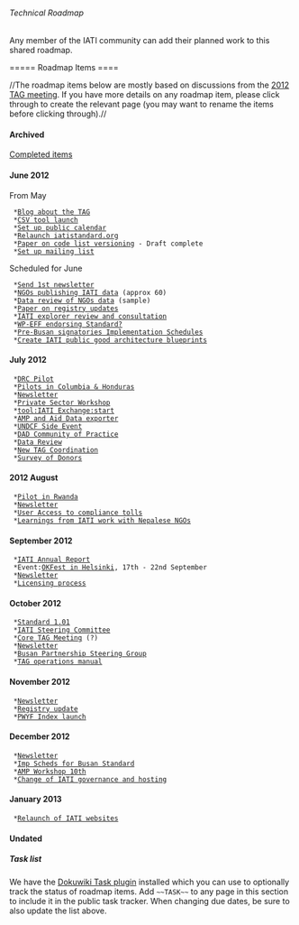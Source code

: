 ====== Technical Roadmap ======

Any member of the IATI community can add their planned work to this shared roadmap.

===== Roadmap Items ====

//The roadmap items below are mostly based on discussions from the [[http://support.iatistandard.org/categories/20036606-tag-workshop-may-2012|2012 TAG meeting]]. If you have more details on any roadmap item, please click through to create the relevant page (you may want to rename the items before clicking through).//

==== Archived  ====

[[Completed items]]

==== June 2012 ====
From May
  *[[Blog about the TAG]]
  *[[CSV tool launch]]
  *[[Set up public calendar]]
  *[[Relaunch iatistandard.org]]
  *[[Paper on code list versioning]] - Draft complete
  *[[Set up mailing list]]

Scheduled for June
  *[[Newsletter|Send 1st newsletter]]
  *[[NGOs publishing IATI data]] (approx 60)
  *[[NGOs publishing IATI data|Data review of NGOs data]] (sample)
  *[[Paper on registry updates]]
  *[[IATI explorer review and consultation]]
  *[[WP-EFF endorsing Standard?]]
  *[[Pre-Busan signatories Implementation Schedules]]
  *[[Create IATI public good architecture blueprints]]
==== July 2012 ====
  *[[DRC Pilot]]
  *[[Pilots in Columbia & Honduras]]
  *[[Newsletter]]
  *[[Private Sector Workshop]]
  *[[tool:IATI Exchange:start]]
  *[[AMP and Aid Data exporter]]
  *[[UNDCF Side Event]]
  *[[DAD Community of Practice]]
  *[[Data Review]]
  *[[New TAG Coordination]]
  *[[Survey of Donors]]

==== 2012 August ====
  *[[Pilot in Rwanda]]
  *[[Newsletter]]
  *[[User Access to compliance tolls]]
  *[[Learnings from IATI work with Nepalese NGOs]]

==== September 2012 ====
  *[[IATI Annual Report]]
  *Event:[[OKFest in Helsinki]], 17th - 22nd September
  *[[Newsletter]]
  *[[Licensing process]]

==== October 2012 ====
  *[[Standard 1.01]]
  *[[IATI Steering Committee]]
  *[[Core TAG Meeting]] (?)
  *[[Newsletter]]
  *[[Busan Partnership Steering Group]]
  *[[TAG operations manual]]

==== November 2012 ====
  *[[Newsletter]]
  *[[Registry update]]
  *[[PWYF Index launch]]

==== December 2012 ====
  *[[Newsletter]]
  *[[Imp Scheds for Busan Standard]]
  *[[AMP Workshop 10th]]
  *[[Change of IATI governance and hosting]]

==== January 2013 ====
  *[[Relaunch of IATI websites]]

==== Undated ====


===== Task list =====
We have the [[http://www.dokuwiki.org/plugin:task|Dokuwiki Task plugin]] installed which you can use to optionally track the status of roadmap items. Add <code>~~TASK~~</code> to any page in this section to include it in the public task tracker. When changing due dates, be sure to also update the list above.

{{tasks>roadmap}}